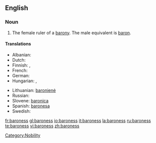 ==English==

===Noun===
{{en-noun|es}}

# The female ruler of a [[barony]]. The male equivalent is [[baron]].

====Translations====
{{trans-top|female ruler of a barony}}
* Albanian: {{t+|sq|baroneshë|f|xs=Albanian}}
* Dutch: {{t+|nl|barones|f}}
* Finnish: {{t-|fi|vapaaherratar}}, {{t-|fi|paronitar}}
* French: {{t-|fr|baronne|f}}
* German: {{t-|de|Baroness|f}}
* Hungarian: {{t|hu|bárónő}}, {{t|hu|báróné}}
{{trans-mid}}
* Lithuanian: [[baronienė]] {{f}}
* Russian: {{t+|ru|баронесса|sc=Cyrl}}
* Slovene: [[baronica]] {{f}}
* Spanish: [[baronesa]] {{f}}
* Swedish: {{t-|sv|baronessa|c}}
{{trans-bottom}}

[[Category:Nobility]]

[[fr:baroness]]
[[gl:baroness]]
[[io:baroness]]
[[it:baroness]]
[[la:baroness]]
[[ru:baroness]]
[[te:baroness]]
[[vi:baroness]]
[[zh:baroness]]